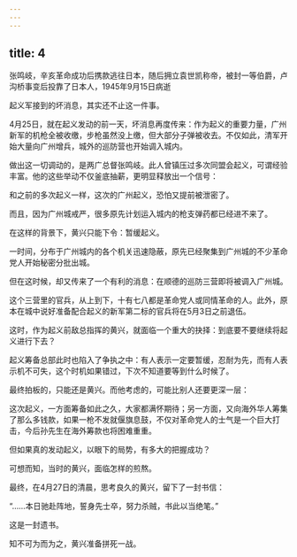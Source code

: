 ```yaml
---
---
---
```

title: 4
---



张鸣岐，辛亥革命成功后携款逃往日本，随后拥立袁世凯称帝，被封一等伯爵，卢沟桥事变后投靠了日本人，1945年9月15日病逝



起义军接到的坏消息，其实还不止这一件事。

4月25日，就在起义发动的前一天，坏消息再度传来：作为起义的重要力量，广州新军的机枪全被收缴，步枪虽然没上缴，但大部分子弹被收去。不仅如此，清军开始大量向广州增兵，城外的巡防营也开始调入城内。

做出这一切调动的，是两广总督张鸣岐。此人曾镇压过多次同盟会起义，可谓经验丰富。他的这些举动不仅釜底抽薪，更明显释放出一个信号：

和之前的多次起义一样，这次的广州起义，恐怕又提前被泄密了。

而且，因为广州城戒严，很多原先计划运入城内的枪支弹药都已经进不来了。

在这样的背景下，黄兴只能下令：暂缓起义。

一时间，分布于广州城内的各个机关迅速隐蔽，原先已经聚集到广州城的不少革命党人开始秘密分批出城。

但在这时候，却又传来了一个有利的消息：在顺德的巡防三营即将被调入广州城。

这个三营里的官兵，从上到下，十有七八都是革命党人或同情革命的人。此外，原本在城中说好准备配合起义的新军第二标的官兵将在5月3日之前退伍。

这时，作为起义前敌总指挥的黄兴，就面临一个重大的抉择：到底要不要继续将起义进行下去？

起义筹备总部此时也陷入了争执之中：有人表示一定要暂缓，忍耐为先，而有人表示机不可失，这个时机如果错过，下次不知道要等到什么时候了。

最终拍板的，只能还是黄兴。而他考虑的，可能比别人还要更深一层：

这次起义，一方面筹备如此之久，大家都满怀期待；另一方面，又向海外华人筹集了那么多钱款，如果一枪不发就偃旗息鼓，不仅对革命党人的士气是一个巨大打击，今后孙先生在海外筹款也将困难重重。

但如果真的发动起义，以眼下的局势，有多大的把握成功？

可想而知，当时的黄兴，面临怎样的煎熬。

最终，在4月27日的清晨，思考良久的黄兴，留下了一封书信：

“……本日驰赴阵地，誓身先士卒，努力杀贼，书此以当绝笔。”

这是一封遗书。

知不可为而为之，黄兴准备拼死一战。